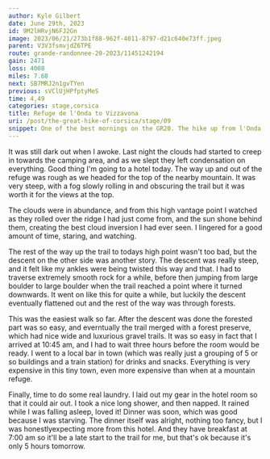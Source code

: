 ```yaml
---
author: Kyle Gilbert
date: June 29th, 2023
id: 9M2lHRvjN6FJ2Gn
image: 2023/06/21/273b1f88-962f-4011-8797-d21c640e73ff.jpeg
parent: V3V3fsmvjdZ6TPE
route: grande-randonnee-20-2023/11451242194
gain: 2471
loss: 4008
miles: 7.68
next: SB7MRJ2n1gvTYen
previous: sVClUjHPfptyMeS
time: 4,49
categories: stage,corsica
title: Refuge de l'Onda to Vizzavona
uri: /post/the-great-hike-of-corsica/stage/09
snippet: One of the best mornings on the GR20. The hike up from l'Onda is slow going at first, but the views from the ridge were among the best on the hike, especially with the amazing cloud inversion, before toppling over to the other side of the mountains, and the halfway point.
---
```

It was still dark out when I awoke. Last night the clouds had started to creep in towards the camping area, and as we slept they left condensation on everything. Good thing I'm going to a hotel today. The way up and out of the refuge was rough as we headed for the top of the nearby mountain. It was very steep, with a fog slowly rolling in and obscuring the trail but it was worth it for the views at the top.

<Stats />

<Route />

The clouds were in abundance, and from this high vantage point I watched as they rolled over the ridge I had just come from, and the sun shone behind them, creating the best cloud inversion I had ever seen. I lingered for a good amount of time, staring, and watching.

The rest of the way up the trail to todays high point wasn't too bad, but
the descent on the other side was another story. The descent was really steep, and it felt like my ankles were being twisted this way and that. I had to traverse extremely smooth rock for a while, before then jumping from large boulder to large boulder when the trail reached a point where it turned downwards. It went on like this for quite a while, but luckily the descent eventually flattened out and the rest of the way was through forests.

This was the easiest walk so far. After the descent was done the forested part was so easy, and everntually the trail merged with a forest preserve, which had nice wide and luxurious gravel trails. It was so easy in fact that I arrived at 10:45 am, and I had to wait three hours before the room would be ready. I went to a local bar in town (which was really just a grouping of 5 or so buildings and a train station) for drinks and snacks. Everything is very expensive in this tiny town, even more expensive than when at a mountain refuge.

Finally, time to do some real laundry. I laid out my gear in the hotel room so that it could air out. I took a nice long shower, and then napped. It rained while I was falling asleep, loved it! Dinner was soon, which was good because I was starving. The dinner itself was alright, nothing too fancy, but I was honestlyexpecting more from this hotel. And they have breakfast at 7:00 am so it'll be a late start to the trail for me, but that's ok because it's only 5 hours tomorrow.